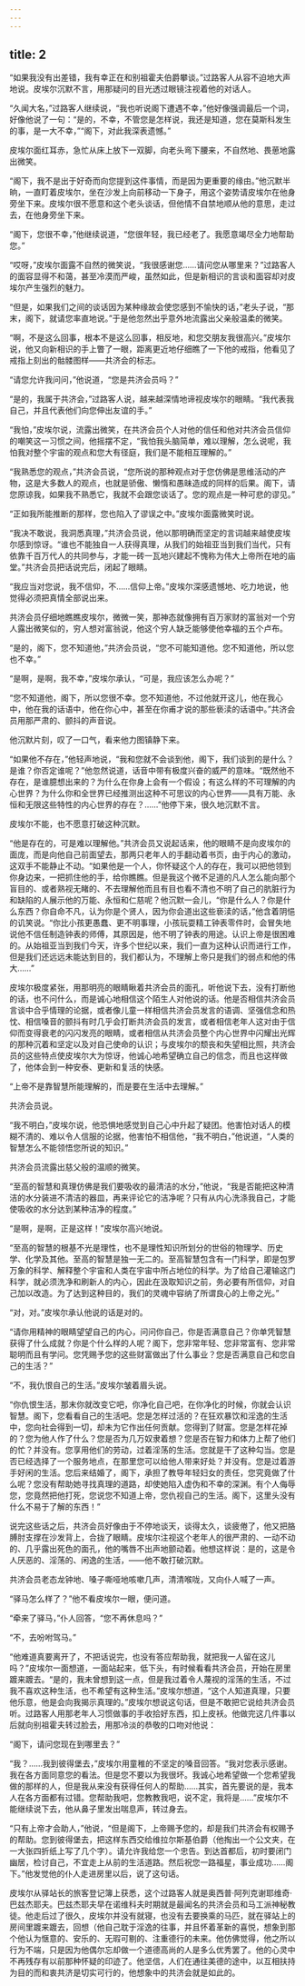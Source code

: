 ```yaml
---
---
---
```

title: 2
---





“如果我没有出差错，我有幸正在和别祖霍夫伯爵攀谈。”过路客人从容不迫地大声地说。皮埃尔沉默不言，用那疑问的目光透过眼镜注视着他的对话人。

“久闻大名，”过路客人继续说，“我也听说阁下遭遇不幸，”他好像强调最后一个词，好像他说了一句：“是的，不幸，不管您是怎样说，我还是知道，您在莫斯科发生的事，是一大不幸，”“阁下，对此我深表遗憾。”

皮埃尔面红耳赤，急忙从床上放下一双脚，向老头弯下腰来，不自然地、畏葸地露出微笑。

“阁下，我不是出于好奇而向您提到这件事情，而是因为更重要的缘由。”他沉默半晌，一直盯着皮埃尔，坐在沙发上向前移动一下身子，用这个姿势请皮埃尔在他身旁坐下来。皮埃尔很不愿意和这个老头谈话，但他情不自禁地顺从他的意思，走过去，在他身旁坐下来。

“阁下，您很不幸，”他继续说道，“您很年轻，我已经老了。我愿意竭尽全力地帮助您。”

“哎呀，”皮埃尔面露不自然的微笑说，“我很感谢您……请问您从哪里来？”过路客人的面容显得不和蔼，甚至冷漠而严峻，虽然如此，但是新相识的言谈和面容却对皮埃尔产生强烈的魅力。

“但是，如果我们之间的谈话因为某种缘故会使您感到不愉快的话，”老头子说，“那末，阁下，就请您率直地说。”于是他忽然出乎意外地流露出父亲般温柔的微笑。

“啊，不是这么回事，根本不是这么回事，相反地，和您交朋友我很高兴。”皮埃尔说，他又向新相识的手上瞥了一眼，距离更近地仔细瞧了一下他的戒指，他看见了戒指上刻出的骷髅图样——共济会的标志。

“请您允许我问问，”他说道，“您是共济会员吗？”

“是的，我属于共济会，”过路客人说，越来越深情地谛视皮埃尔的眼睛。“我代表我自己，并且代表他们向您伸出友谊的手。”

“我怕，”皮埃尔说，流露出微笑，在共济会员个人对他的信任和他对共济会员信仰的嘲笑这一习惯之间，他摇摆不定，“我怕我头脑简单，难以理解，怎么说呢，我怕我对整个宇宙的观点和您大有径庭，我们是不能相互理解的。”

“我熟悉您的观点，”共济会员说，“您所说的那种观点对于您仿佛是思维活动的产物，这是大多数人的观点，也就是骄傲、懒惰和愚昧造成的同样的后果。阁下，请您原谅我，如果我不熟悉它，我就不会跟您谈话了。您的观点是一种可悲的谬见。”

“正如我所能推断的那样，您也陷入了谬误之中。”皮埃尔面露微笑时说。

“我决不敢说，我洞悉真理，”共济会员说，他以那明确而坚定的言词越来越使皮埃尔感到惊讶。“谁也不能独自一人获得真理，从我们的始祖亚当到我们当代，只有依靠千百万代人的共同参与，才能一砖一瓦地兴建起不愧称为伟大上帝所在地的庙堂。”共济会员把话说完后，闭起了眼睛。

“我应当对您说，我不信仰，不……信仰上帝。”皮埃尔深感遗憾地、吃力地说，他觉得必须把真情全部说出来。

共济会员仔细地瞧瞧皮埃尔，微微一笑，那神态就像拥有百万家财的富翁对一个穷人露出微笑似的，穷人想对富翁说，他这个穷人缺乏能够使他幸福的五个卢布。

“是的，阁下，您不知道他，”共济会员说，“您不可能知道他。您不知道他，所以您也不幸。”

“是啊，是啊，我不幸，”皮埃尔承认，“可是，我应该怎么办呢？”

“您不知道他，阁下，所以您很不幸。您不知道他，不过他就开这儿，他在我心中，他在我的话语中，他在你心中，甚至在你甫才说的那些亵渎的话语中。”共济会员用那严肃的、颤抖的声音说。

他沉默片刻，叹了一口气，看来他力图镇静下来。

“如果他不存在，”他轻声地说，“我和您就不会谈到他，阁下，我们谈到的是什么？是谁？你否定谁呢？”他忽然说道，话音中带有极度兴奋的威严的意味。“既然他不存在，是谁臆想出来的？为什么在你身上会有一个假设；有这么样的不可理解的内心世界？为什么你和全世界已经推测出这种不可思议的内心世界——具有万能、永恒和无限这些特性的内心世界的存在？……”他停下来，很久地沉默不言。

皮埃尔不能，也不愿意打破这种沉默。

“他是存在的，可是难以理解他。”共济会员又说起话来，他的眼睛不是向皮埃尔的面庞，而是向他自己前面望去，那两只老年人的手翻动着书页，由于内心的激动，这双手不能静止不动。“如果他是一个人，你怀疑这个人的存在，我可以把他领到你身边来，一把抓住他的手，给你瞧瞧。但是我这个微不足道的凡人怎么能向那个盲目的、或者熟视无睹的、不去理解他而且有目也看不清也不明了自己的肮脏行为和缺陷的人展示他的万能、永恒和仁慈呢？他沉默一会儿，“你是什么人？你是什么东西？你自命不凡，认为你是个贤人，因为你会道出这些亵渎的话，”他含着阴悒的讥笑说。“你比小孩更愚蠢、更不明事理，小孩玩耍精工钟表零件时，会冒失地说他不信任制造钟表的师傅，其原因是，他不明了钟表的用途。认识上帝是很困难的。从始祖亚当到我们今天，许多个世纪以来，我们一直为这种认识而进行工作，但是我们还远远未能达到目的，我们都认为，不理解上帝只是我们的弱点和他的伟大……”

皮埃尔极度紧张，用那明亮的眼睛瞅着共济会员的面孔，听他说下去，没有打断他的话，也不问什么，而是诚心地相信这个陌生人对他说的话。他是否相信共济会员言谈中合乎情理的论据，或者像儿童一样相信共济会员发言的语调、坚强信念和热忱、相信嗓音的颤抖有时几乎会打断共济会员的发言，或者相信老年人这对由于信仰而变得衰老的闪闪发亮的眼睛，或者相信从共济会员整个内心世界中闪耀出光辉的那种沉着和坚定以及对自己使命的认识；与皮埃尔的颓丧和失望相比照，共济会员的这些特点使皮埃尔大为惊讶，他诚心地希望确立自己的信念，而且也这样做了，他体会到一种安泰、更新和复活的快感。

“上帝不是靠智慧所能理解的，而是要在生活中去理解。”

共济会员说。

“我不明白，”皮埃尔说，他恐惧地感觉到自己心中升起了疑团。他害怕对话人的模糊不清的、难以令人信服的论据，他害怕不相信他，“我不明白，”他说道，“人类的智慧怎么不能领悟您所说的知识。”

共济会员流露出慈父般的温顺的微笑。

“至高的智慧和真理仿佛是我们要吸收的最清洁的水分，”他说，“我是否能把这种清洁的水分装进不清洁的器皿，再来评论它的洁净呢？只有从内心洗涤我自己，才能使吸收的水分达到某种洁净的程度。”

“是啊，是啊，正是这样！”皮埃尔高兴地说。

“至高的智慧的根基不光是理性，也不是理性知识所划分的世俗的物理学、历史学、化学及其他。至高的智慧是独一无二的。至高智慧包含有一门科学，即是包罗万象的科学、解释整个宇宙和人类在宇宙中所占地位的科学。为了给自己灌输这门科学，就必须洗净和刷新人的内心，因此在汲取知识之前，务必要有所信仰，对自己加以改造。为了达到这种目的，我们的灵魂中容纳了所谓良心的上帝之光。”

“对，对。”皮埃尔承认他说的话是对的。

“请你用精神的眼睛望望自己的内心，问问你自己，你是否满意自己？你单凭智慧获得了什么成就？你是个什么样的人呢？阁下，您非常年轻、您非常富有、您非常聪明而且有学问。您凭赐予您的这些财富做出了什么事业？您是否满意自己和您自己的生活？”

“不，我仇恨自己的生活。”皮埃尔皱着眉头说。

“你仇恨生活，那末你就改变它吧，你净化自己吧，在你净化的时候，你就会认识智慧。阁下，您看看自己的生活吧。您是怎样过活的？在狂欢暴饮和淫逸的生活中，您向社会得到一切，却未为它作出任何贡献。您得到了财富。您是怎样花掉的？您为他人作了什么？您是否为几万奴隶着想？您是否在智力和体力上帮了他们的忙？并没有。您享用他们的劳动，过着淫荡的生活。您就是干了这种勾当。您是否已经选择了一个服务地点，在那里您可以给他人带来好处？并没有。您是过着游手好闲的生活。您后来结婚了，阁下，承担了教导年轻妇女的责任，您究竟做了什么呢？您没有帮助她寻找真理的道路，却使她陷入虚伪和不幸的深渊。有个人侮辱您，您竟然把他打死，您说您不知道上帝，您仇视自己的生活。阁下，这里头没有什么不易于了解的东西！”

说完这些话之后，共济会员好像由于不停地谈天，谈得太久，谈疲倦了，他又把胳膊肘支撑在沙发背上，合拢了眼睛。皮埃尔注视这个老年人的很严肃的、一动不动的、几乎露出死色的面孔，他的嘴唇不出声地颤动着。他想这样说：是的，这是令人厌恶的、淫荡的、闲逸的生活，——他不敢打破沉默。

共济会员老态龙钟地、嗓子嘶哑地咳嗽几声，清清喉咙，又向仆人喊了一声。

“驿马怎么样了？”他不看皮埃尔一眼，便问道。

“牵来了驿马，”仆人回答，“您不再休息吗？”

“不，去吩咐驾马。”

“他难道真要离开了，不把话说完，也没有答应帮助我，就把我一人留在这儿吗？”皮埃尔一面想道，一面站起来，低下头，有时候看看共济会员，开始在房里踱来踱去。“是的，我未曾想到这一点，但是我过着令人蔑视的淫荡的生活，不过我不喜欢这种生活，也不希望有这种生活。”皮埃尔想道，“这个人知道真理，只要他乐意，他是会向我揭示真理的。”皮埃尔想说这句话，但是不敢把它说给共济会员听。过路客人用那老年人习惯做事的手收拾好东西，扣上皮袄。他做完这几件事以后就向别祖霍夫转过脸去，用那冷淡的恭敬的口吻对他说：

“阁下，请问您现在到哪里去？”

“我？……我到彼得堡去，”皮埃尔用童稚的不坚定的嗓音回答。“我对您表示感谢。我在各方面同意您的看法。但是您不要以为我很坏。我诚心地希望做一个您希望我做的那样的人，但是我从来没有获得任何人的帮助……其实，首先要说的是，我本人在各方面都有过错。您帮助我吧，您教教我吧，说不定，我将是……”皮埃尔不能继续说下去，他从鼻子里发出喘息声，转过身去。

“只有上帝才会助人，”他说，“但是阁下，上帝赐予您的，却是我们共济会有权赐予的帮助。您到彼得堡去，把这样东西交给维拉尔斯基伯爵（他掏出一个公文夹，在一大张四折纸上写了几个字）。请允许我给您一个忠告。到达首都后，初时要闭门幽居，检讨自己，不宜走上从前的生活道路。然后祝您一路福星，事业成功……阁下。”他发觉他的仆人走进房里以后，说了这句话。

皮埃尔从驿站长的旅客登记簿上获悉，这个过路客人就是奥西普·阿列克谢耶维奇·巴兹杰耶夫。巴兹杰耶夫早在诺维科夫时期就是最闻名的共济会员和马工派神秘教徒。他走后过了很久，皮埃尔并没有就寝，也没有去要换乘的马匹，就在驿站上的房间里踱来踱去，回想（他自己耽于淫逸的往事，并且怀着革新的喜悦，想象到那个他认为惬意的、安乐的、无瑕可剔的、注重德行的未来。他仿佛觉得，他之所以行为不端，只是因为他偶尔忘却做一个道德高尚的人是多么优秀罢了。他的心灵中不再残存有以前那种怀疑的印迹了。他坚信，人们在通往美德的途中，以互相扶持为目的而和衷共济是切实可行的，他想象中的共济会就是如此的。